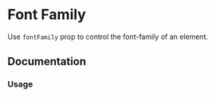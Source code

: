 
# Font Family

Use `fontFamily` prop to control the font-family of an element.

<Scale themeKey="fontFamily" values="fontFamily" />

## Documentation

### Usage

<Demo component="font/family-usage" />
